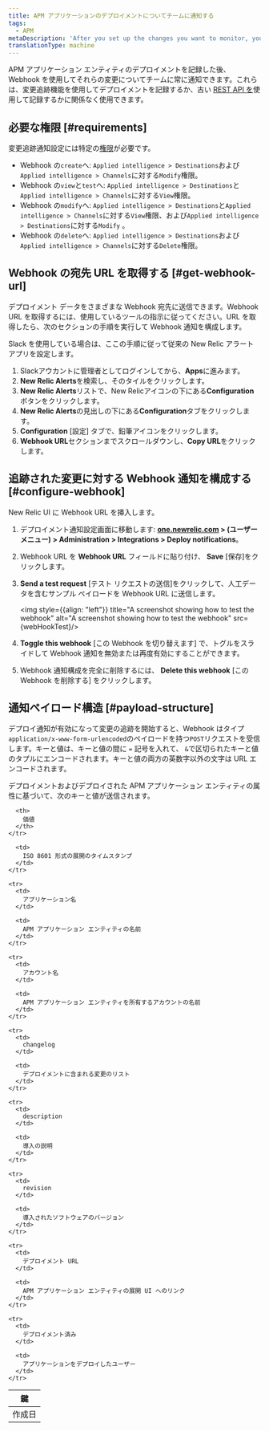 ```yaml
---
title: APM アプリケーションのデプロイメントについてチームに通知する
tags:
  - APM
metaDescription: 'After you set up the changes you want to monitor, you can use a webhook to notify your colleagues about the impacts of those changes.'
translationType: machine
---
```



APM アプリケーション エンティティのデプロイメントを記録した後、Webhook を使用してそれらの変更についてチームに常に通知できます。これらは、変更追跡機能を使用してデプロイメントを記録するか、古い [REST API を](/docs/apm/apm-ui-pages/events/record-deployments/#api-instructions)使用して記録するかに関係なく使用できます。

## 必要な権限 [#requirements]

変更追跡通知設定には特定の[権限](/docs/accounts/accounts-billing/new-relic-one-user-management/user-permissions)が必要です。

* Webhook の`create`へ: `Applied intelligence > Destinations`および`Applied intelligence > Channels`に対する`Modify`権限。
* Webhook の`view`と`test`へ: `Applied intelligence > Destinations`と`Applied intelligence > Channels`に対する`View`権限。
* Webhook の`modify`へ: `Applied intelligence > Destinations`と`Applied intelligence > Channels`に対する`View`権限、および`Applied intelligence > Destinations`に対する`Modify` 。
* Webhook の`delete`へ: `Applied intelligence > Destinations`および`Applied intelligence > Channels`に対する`Delete`権限。

## Webhook の宛先 URL を取得する [#get-webhook-url]

デプロイメント データをさまざまな Webhook 宛先に送信できます。Webhook URL を取得するには、使用しているツールの指示に従ってください。URL を取得したら、次のセクションの手順を実行して Webhook 通知を構成します。

Slack を使用している場合は、ここの手順に従って従来の New Relic アラート アプリを設定します。

1. Slackアウカントに管理者としてログインしてから、**Apps**に進みます。
2. **New Relic Alerts**を検索し、そのタイルをクリックします。
3. **New Relic Alerts**リストで、New Relicアイコンの下にある**Configuration**ボタンをクリックします。
4. **New Relic Alerts**の見出しの下にある**Configuration**タブをクリックします。
5. **Configuration** \[設定] タブで、鉛筆アイコンをクリックします。
6. **Webhook URL**セクションまでスクロールダウンし、**Copy URL**をクリックします。

## 追跡された変更に対する Webhook 通知を構成する [#configure-webhook]

New Relic UI に Webhook URL を挿入します。

1. デプロイメント通知設定画面に移動します: **[one.newrelic.com](https://one.newrelic.com/) > (ユーザーメニュー) > Administration > Integrations > Deploy notifications**。

2. Webhook URL を **Webhook URL** フィールドに貼り付け、 **Save** \[保存]をクリックします。

3. **Send a test request** \[テスト リクエストの送信]をクリックして、人工データを含むサンプル ペイロードを Webhook URL に送信します。

   <img style={{align: "left"}} title="A screenshot showing how to test the webhook" alt="A screenshot showing how to test the webhook" src={webHookTest}/>

4. **Toggle this webhook** \[この Webhook を切り替えます] で、トグルをスライドして Webhook 通知を無効または再度有効にすることができます。

5. Webhook 通知構成を完全に削除するには、 **Delete this webhook** \[この Webhook を削除する] をクリックします。

## 通知ペイロード構造 [#payload-structure]

デプロイ通知が有効になって変更の追跡を開始すると、Webhook はタイプ`application/x-www-form-urlencoded`のペイロードを持つ`POST`リクエストを受信します。キーと値は、キーと値の間に `=` 記号を入れて、 `&`で区切られたキーと値のタプルにエンコードされます。キーと値の両方の英数字以外の文字は URL エンコードされます。

デプロイメントおよびデプロイされた APM アプリケーション エンティティの属性に基づいて、次のキーと値が送信されます。

<table>
  <thead>
    <tr>
      <th>
        鍵
      </th>

      <th>
        価値
      </th>
    </tr>
  </thead>

  <tbody>
    <tr>
      <td>
        作成日
      </td>

      <td>
        ISO 8601 形式の展開のタイムスタンプ
      </td>
    </tr>

    <tr>
      <td>
        アプリケーション名
      </td>

      <td>
        APM アプリケーション エンティティの名前
      </td>
    </tr>

    <tr>
      <td>
        アカウント名
      </td>

      <td>
        APM アプリケーション エンティティを所有するアカウントの名前
      </td>
    </tr>

    <tr>
      <td>
        changelog
      </td>

      <td>
        デプロイメントに含まれる変更のリスト
      </td>
    </tr>

    <tr>
      <td>
        description
      </td>

      <td>
        導入の説明
      </td>
    </tr>

    <tr>
      <td>
        revision
      </td>

      <td>
        導入されたソフトウェアのバージョン
      </td>
    </tr>

    <tr>
      <td>
        デプロイメント URL
      </td>

      <td>
        APM アプリケーション エンティティの展開 UI へのリンク
      </td>
    </tr>

    <tr>
      <td>
        デプロイメント済み
      </td>

      <td>
        アプリケーションをデプロイしたユーザー
      </td>
    </tr>
  </tbody>
</table>
